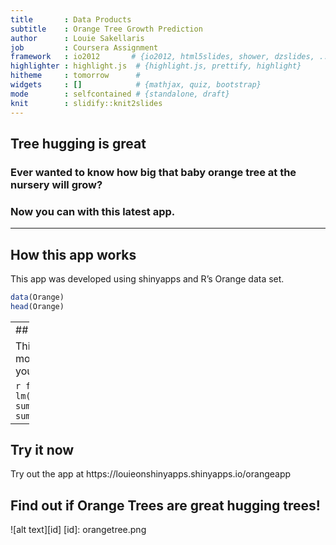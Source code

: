 ```yaml
---
title       : Data Products
subtitle    : Orange Tree Growth Prediction 
author      : Louie Sakellaris
job         : Coursera Assignment
framework   : io2012       # {io2012, html5slides, shower, dzslides, ...}
highlighter : highlight.js  # {highlight.js, prettify, highlight}
hitheme     : tomorrow      # 
widgets     : []            # {mathjax, quiz, bootstrap}
mode        : selfcontained # {standalone, draft}
knit        : slidify::knit2slides
---
```


## Tree hugging is great
### Ever wanted to know how big that baby orange tree at the nursery will grow?  

### Now you can with this latest app.  

---

## How this app works



This app was developed using shinyapps and R's Orange data set.   
```r
data(Orange)
head(Orange)
``` 

---
## The prediction model

This app uses a mathematical model that can predict how big your orange tree will grow.  

```r
fit1<-lm(circumference~age,data=Orange)
summary(fit1)$call
summary(fit1)$coefficients
``` 

--- 

## Try it now

Try out the app at https://louieonshinyapps.shinyapps.io/orangeapp  

## Find out if Orange Trees are great hugging trees!
 ![alt text][id]
 [id]: orangetree.png
 